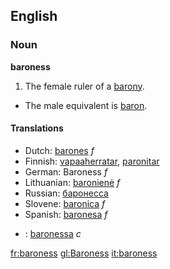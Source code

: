 ==English==
=== Noun ===

'''baroness'''

#The female ruler of a [[barony]].
*The male equivalent is [[baron]].

==== Translations ====
*Dutch: [[barones]] ''f''
*Finnish: [[vapaaherratar]], [[paronitar]]
*German: Baroness ''f''
*Lithuanian: [[baronienė]] ''f''
*Russian: [[баронесса]]
*Slovene: [[baronica]] ''f''
*Spanish: [[baronesa]] ''f''
*{{sv}}: [[baronessa]] ''c''
[[fr:baroness]]
[[gl:Baroness]]
[[it:baroness]]